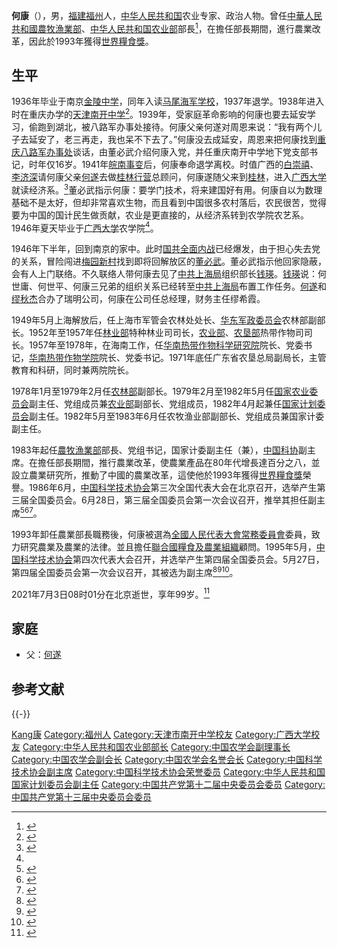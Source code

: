 {{Infobox officeholder
| 图像        = Bezoek Chinese minister van Landbouw, veehouderij en visserij He Kang (r) aan on, Bestanddeelnr 933-7383.jpg
| 图像说明    = 何康在1986年的照片
| 职务1       = [[中华人民共和国农业部|中华人民共和国农业部]]部长
| 就任日期1   = 1988年
| 卸任日期1   = 1990年
| 前任1       = 新设
| 继任1       = [[刘中一|刘中一]]
| 总理1       = [[李鹏|李鹏]]
| 职务2       = [[中华人民共和国农牧渔业部|中华人民共和国农牧渔业部]]部长
| 就任日期2   = 1983年
| 卸任日期2   = 1988年
| 前任2       = [[林乎加|林乎加]]
| 继任2       = 改组农业部
| 总理2       = 李鹏
| 姓名        = 何康
| 原名        = 
| 出生日期    = 1923年2月<!-- {{birth date and age|||}} 或 {{birth year and age|}}  -->
| 出生地点    = {{CHN-1912}}[[福建省|福建省]][[福州市|福州市]]
| 逝世日期    = {{death date and age|2021|07|03|1923|02}}
| 逝世地点    = {{CHN}}[[北京市|北京市]]
| 政党        = {{CPC}}
| 父母        = [[何遂|何遂]]<br>陈坤立
| 配偶        = 缪希霞<!--{{marriage|姓名|}} -->
| 子女        = 
| 亲属        = 
| 信仰        = 
| 母校        = [[广西大学|广西大学]]
| 网站        = 
| 签名        = 
| 脚注        = 
|awards=[[世界粮食奖|世界粮食奖]]（1993）}}

'''何康'''（{{bd|1923年|2月|2021年|7月3日|catIdx=He何康}}），男，[[福建省|福建]][[福州市|福州]]人，[[中华人民共和国|中华人民共和国]]农业专家、政治人物。曾任[[中华人民共和国农牧渔业部|中華人民共和國農牧漁業部]]、[[中华人民共和国农业部|中华人民共和国农业部]]部長<ref name='s'>{{cite web |title=原农业部部长何康来柳重访母校 |url=http://news.sina.com.cn/s/2003-12-17/14421365362s.shtml |website=新浪新闻 |accessdate=2019-01-17 |archive-date=2020-08-03 |archive-url=https://web.archive.org/web/20200803213107/http://news.sina.com.cn/s/2003-12-17/14421365362s.shtml |dead-url=no }}</ref>，在擔任部長期間，進行農業改革，因此於1993年獲得[[世界糧食獎|世界糧食獎]]。

== 生平 ==
1936年毕业于南京[[南京市金陵中学|金陵中学]]，同年入读[[马尾海军学校|马尾海军学校]]，1937年退学。1938年进入时在重庆办学的[[天津市南开中学|天津南开中学]]<ref>{{cite web |title=何康：从橡胶园到农业部部长 |url=https://www.xzbu.com/7/view-3085358.htm |website=行知部落|access-date=2019-01-17 |archive-url=https://web.archive.org/web/20190119174323/https://www.xzbu.com/7/view-3085358.htm |archive-date=2019-01-19 |dead-url=yes }}</ref>。1939年，受家庭革命影响的何康也要去延安学习，偷跑到湖北，被八路军办事处接待。何康父亲何遂对周恩来说：“我有两个儿子去延安了，老三再走，我也呆不下去了。”何康没去成延安，周恩来把何康找到[[重庆八路军办事处|重庆八路军办事处]]谈话，由董必武介绍何康入党，并任重庆南开中学地下党支部书记，时年仅16岁。1941年[[皖南事变|皖南事变]]后，何康奉命退学离校。时值广西的[[白崇禧|白崇禧]]、[[李济深|李济深]]请何康父亲[[何遂|何遂]]去做[[桂林行营|桂林行营]]总顾问，何康遂随父来到[[桂林|桂林]]，进入[[广西大学|广西大学]]就读经济系。<ref>{{cite web |title=农业部原部长 - 何康 |url=http://www.jlhs.net/DisplayInfo.jsp?pageID=7662&menuID=303 |website=金陵中学 |accessdate=2019-01-17}}</ref>董必武指示何康：要学门技术，将来建国好有用。何康自以为数理基础不是太好，但却非常喜欢生物，而且看到中国很多农村落后，农民很苦，觉得要为中国的国计民生做贡献，农业是更直接的，从经济系转到农学院农艺系。1946年夏天毕业于[[广西大学|广西大学]]农学院<ref name='s' />。

1946年下半年，回到南京的家中。此时[[国共内战|国共全面内战]]已经爆发，由于担心失去党的关系，冒险闯进[[梅园新村|梅园新村]]找到即将回解放区的[[董必武|董必武]]。董必武指示他回家隐蔽，会有人上门联络。不久联络人带何康去见了[[中共上海局|中共上海局]]组织部长[[钱瑛_(1903年)|钱瑛]]。[[钱瑛_(1903年)|钱瑛]]说：何世庸、何世平、何康三兄弟的组织关系已经转至[[中共上海局|中共上海局]]布置工作任务。[[何遂|何遂]]和[[缪秋杰|缪秋杰]]合办了瑞明公司，何康在公司任总经理，财务主任缪希霞。

1949年5月上海解放后，任上海市军管会农林处处长、[[华东军政委员会|华东军政委员会]]农林部副部长。1952年至1957年任[[林业部|林业部]]特种林业司司长，[[农业部|农业部]]、[[农垦部|农垦部]]热带作物司司长。1957年至1978年，在海南工作，任[[华南热带作物科学研究院|华南热带作物科学研究院]]院长、党委书记，[[华南热带作物学院|华南热带作物学院]]院长、党委书记。1971年底任广东省农垦总局副局长，主管教育和科研，同时兼两院院长。

1978年1月至1979年2月任[[中华人民共和国农林部|农林部]]副部长。1979年2月至1982年5月任[[国家农业委员会|国家农业委员会]]副主任、党组成员兼[[农业部|农业部]]副部长、党组成员，1982年4月起兼任[[国家计划委员会|国家计划委员会]]副主任。1982年5月至1983年6月任农牧渔业部副部长、党组成员兼国家计委副主任。

1983年起任[[農牧漁業部|農牧漁業部]]部長、党组书记，国家计委副主任（兼），[[中国科协|中国科协]]副主席。在擔任部長期間，推行農業改革，使農業產品在80年代增長達百分之八，並設立農業研究所，推動了中國的農業改革，這使他於1993年獲得[[世界糧食獎|世界糧食獎]]榮譽。1986年6月，[[中国科学技术协会|中国科学技术协会]]第三次全国代表大会在北京召开，选举产生第三届全国委员会。6月28日，第三届全国委员会第一次会议召开，推举其担任副主席<ref>{{Cite book|title=中国科学技术协会第三次全国代表大会文件汇编|last=[[中国科协研究室|中国科协研究室]]编|publisher=中国科协研究室|pages=94-96}}</ref><ref>{{Cite book|title=中国共产党组织史资料 附卷4 中华人民共和国群众团体组织 1949.10-1997.9|last=[[中共中央组织部|中共中央组织部]]，中共中央党史研究室，中央档案馆|publisher=[[中共党史出版社|中共党史出版社]]|year=2000|isbn=7-80136-318-3|location=北京|pages=408}}</ref><ref>{{Cite book|title=当代中国科学技术发展史|last=陈建新等主编|publisher=[[湖北教育出版社|湖北教育出版社]]|year=1994.10|isbn=7-5351-1355-9|pages=609|location=武汉}}</ref>。

1993年卸任農業部長職務後，何康被選為[[全國人民代表大會常務委員會|全國人民代表大會常務委員會]]委員，致力研究農業及農業的法律。並且擔任[[聯合國糧食及農業組織|聯合國糧食及農業組織]]顧問。1995年5月，[[中国科学技术协会|中国科学技术协会]]第四次代表大会召开，并选举产生第四届全国委员会。5月27日，第四届全国委员会第一次会议召开，其被选为副主席<ref>{{Cite book|title=中国人物年鉴 1992|last=[[李方诗|李方诗]]等主编|publisher=北京：[[华艺出版社|华艺出版社]]|year=1992.10|isbn=7-80039-683-5|pages=475-476}}</ref><ref>{{Cite book|title=中国共产党组织史资料 附卷4 中华人民共和国群众团体组织 1949.10-1997.9|last=[[中共中央组织部|中共中央组织部]]，[[中共中央党史研究室|中共中央党史研究室]]，[[中央档案馆|中央档案馆]]|publisher=北京：[[中共党史出版社|中共党史出版社]]|year=2000|isbn=7-80136-318-3|pages=409-410}}</ref><ref>{{Cite book|title=当代中国科学技术发展史|last=[[陈建新|陈建新]]等主编|publisher=武汉：[[湖北教育出版社|湖北教育出版社]]|year=1994.10|isbn=7-5351-1355-9|pages=609-610}}</ref>。

2021年7月3日08时01分在北京逝世，享年99岁。<ref>{{Cite web|title=99岁新中国天然橡胶事业奠基人、原农业部部长何康逝世|url=https://www.thepaper.cn/newsDetail_forward_13438136|access-date=2021-07-04|date=2021-07-03|work=|publisher=[[澎湃新闻|澎湃新闻]]|language=zh|archive-date=2021-07-10|archive-url=https://web.archive.org/web/20210710215023/https://www.thepaper.cn/newsDetail_forward_13438136}}</ref>

== 家庭 ==
* 父：[[何遂|何遂]]

== 参考文献 ==
{{Reflist}}

{{-}}
{{start box}}
{{s-gov|prc}}
{{s-before|（農牧漁業部改组）}}
{{s-title|[[中華人民共和國農業部|中華人民共和國農業部]]部長|1988年－1990年}}
{{s-after|[[劉中一|劉中一]]}}
{{s-before|[[林乎加|林乎加]]}}
{{s-title|[[中華人民共和國農牧漁業部|中華人民共和國農牧漁業部]]部長|1983年－1988年}}
{{s-after|（改组农业部）}}
{{end box}}

{{金陵中学|校友}}
{{中华人民共和国农业部部长}}
{{Navboxes 
| title  = 何康在[[中华人民共和国国务院|中华人民共和国国务院]]的职务
| list1  =
{{第6届国务院|部门首长}}
{{第7届国务院|部门首长}}
}}
{{Navboxes
| title  = 何康在[[中国农学会|中国农学会]]的职务
| list1  =
{{中国农学会第三届理事会}}
{{中国农学会第四届理事会}}
{{中国农学会第五届理事会}}
{{中国农学会第六届理事会}}
}}
{{Navboxes 
| title  = 何康在[[中国科学技术协会|中国科学技术协会]]的职务
| list1  =
{{中国科学技术协会第三届全国委员会}}
{{中国科学技术协会第四届全国委员会}}
{{中国科学技术协会第五届全国委员会}}
}}

{{Authority control}}
{{DEFAULTSORT:He, Kang何康}}
[[Category:何姓|Kang康]]
[[Category:福州人|Category:福州人]]
[[Category:天津市南开中学校友|Category:天津市南开中学校友]]
[[Category:广西大学校友|Category:广西大学校友]]
[[Category:中华人民共和国农业部部长|Category:中华人民共和国农业部部长]]
[[Category:中国农学会副理事长|Category:中国农学会副理事长]]
[[Category:中国农学会副会长|Category:中国农学会副会长]]
[[Category:中国农学会名誉会长|Category:中国农学会名誉会长]]
[[Category:中国科学技术协会副主席|Category:中国科学技术协会副主席]]
[[Category:中国科学技术协会荣誉委员|Category:中国科学技术协会荣誉委员]]
[[Category:中华人民共和国国家计划委员会副主任|Category:中华人民共和国国家计划委员会副主任]]
[[Category:中国共产党第十二届中央委员会委员|Category:中国共产党第十二届中央委员会委员]]
[[Category:中国共产党第十三届中央委员会委员|Category:中国共产党第十三届中央委员会委员]]